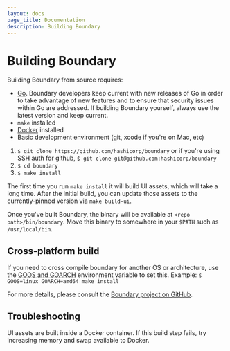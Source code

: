 ```yaml
---
layout: docs
page_title: Documentation
description: Building Boundary
---
```


# Building Boundary

Building Boundary from source requires:

- [Go](https://golang.org/dl/). Boundary developers keep current with new
  releases of Go in order to take advantage of new features and to ensure that
  security issues within Go are addressed. If building Boundary yourself, always
  use the latest version and keep current.
- `make` installed
- [Docker](https://docs.docker.com/get-docker/) installed
- Basic development environment (git, xcode if you're on Mac, etc)

1. `$ git clone https://github.com/hashicorp/boundary` or if you're using SSH auth for
   github, `$ git clone git@github.com:hashicorp/boundary`
2. `$ cd boundary`
3. `$ make install`

The first time you run `make install` it will build UI assets, which will take a
long time. After the initial build, you can update those assets to the
currently-pinned version via `make build-ui`.

Once you've built Boundary, the binary will be available at `<repo path>/bin/boundary`. Move this
binary to somewhere in your `$PATH` such as `/usr/local/bin`.

## Cross-platform build

If you need to cross compile boundary for another OS or architecture, use the [GOOS and GOARCH](https://github.com/hashicorp/boundary/blob/master/scripts/build.sh#L26)
environment variable to set this. Example: `$ GOOS=linux GOARCH=amd64 make install`

For more details, please consult the [Boundary project on GitHub](https://github.com/hashicorp/boundary#build-and-start-boundary-in-dev-mode).

## Troubleshooting

UI assets are built inside a Docker container. If this build step fails, try
increasing memory and swap available to Docker.
